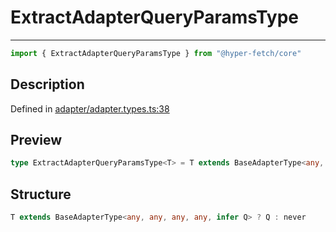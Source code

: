 

# ExtractAdapterQueryParamsType

<div class="api-docs__separator" data-reactroot="">

---

</div><div class="api-docs__import" data-reactroot="">

```ts
import { ExtractAdapterQueryParamsType } from "@hyper-fetch/core"
```

</div><div class="api-docs__section">

## Description

</div><div class="api-docs__description"><span class="api-docs__do-not-parse">



</span></div><p class="api-docs__definition">

Defined in [adapter/adapter.types.ts:38](https://github.com/BetterTyped/hyper-fetch/blob/c44d728f/packages/core/src/adapter/adapter.types.ts#L38)

</p><div class="api-docs__section">

## Preview

</div><div class="api-docs__preview type single">

```ts
type ExtractAdapterQueryParamsType<T> = T extends BaseAdapterType<any, any, any, any, infer  Q> ? Q : never;
```

</div><div class="api-docs__section">

## Structure

</div><div class="api-docs__returns">

```ts
T extends BaseAdapterType<any, any, any, any, infer Q> ? Q : never
```

</div>